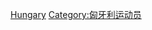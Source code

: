 {{Commonscat|Gymnasts from Hungary}}

[[Category:各国体操运动员|Hungary]]
[[Category:匈牙利运动员|Category:匈牙利运动员]]